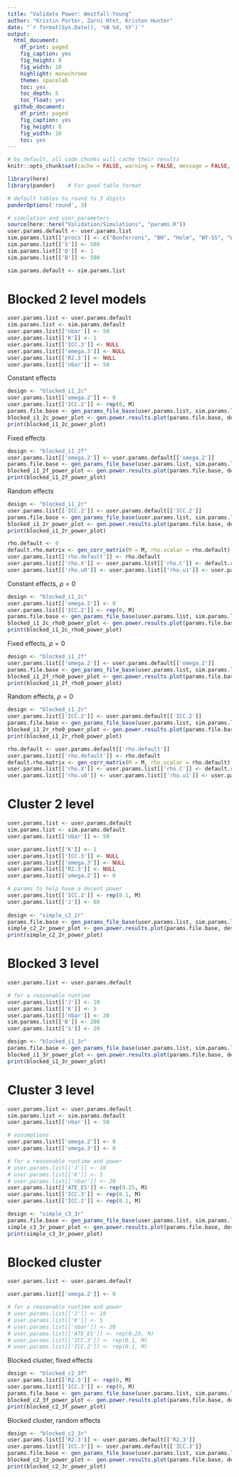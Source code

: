 ```yaml
---
title: "Validate Power: Westfall-Young"
author: "Kristin Porter, Zarni Htet, Kristen Hunter"
date: "`r format(Sys.Date(), '%B %d, %Y')`"
output:
  html_document:
    df_print: paged
    fig_caption: yes
    fig_height: 8
    fig_width: 10
    highlight: monochrome
    theme: spacelab
    toc: yes
    toc_depth: 5
    toc_float: yes
  github_document:
    df_print: paged
    fig_caption: yes
    fig_height: 8
    fig_width: 10
    toc: yes
---
```


```r
# by default, all code chunks will cache their results
knitr::opts_chunk$set(cache = FALSE, warning = FALSE, message = FALSE, echo = FALSE)
```

```r
library(here)
library(pander)    # For good table format

# default tables to round to 3 digits
panderOptions('round', 3)

# simulation and user parameters
source(here::here("Validation/Simulations", "params.R"))
user.params.default <- user.params.list
sim.params.list[['procs']] <- c("Bonferroni", "BH", "Holm", "WY-SS", "WY-SD")
sim.params.list[['S']] <- 500
sim.params.list[['Q']] <- 1
sim.params.list[['B']] <- 500

sim.params.default <- sim.params.list
```

# Blocked 2 level models

```r
user.params.list <- user.params.default
sim.params.list <- sim.params.default
user.params.list[['nbar']] <- 50
user.params.list[['K']] <- 1
user.params.list[['ICC.3']] <- NULL
user.params.list[['omega.3']] <- NULL
user.params.list[['R2.3']] <- NULL
user.params.list[['nbar']] <- 50
```

Constant effects

```r
design <- "blocked_i1_2c"
user.params.list[['omega.2']] <- 0
user.params.list[['ICC.2']] <- rep(0, M)
params.file.base <- gen_params_file_base(user.params.list, sim.params.list, design)
blocked_i1_2c_power_plot <- gen.power.results.plot(params.file.base, design)
print(blocked_i1_2c_power_plot)
```

Fixed effects

```r
design <- "blocked_i1_2f"
user.params.list[['omega.2']] <- user.params.default[['omega.2']]
params.file.base <- gen_params_file_base(user.params.list, sim.params.list, design)
blocked_i1_2f_power_plot <- gen.power.results.plot(params.file.base, design)
print(blocked_i1_2f_power_plot)
```

Random effects

```r
design <- "blocked_i1_2r"
user.params.list[['ICC.2']] <- user.params.default[['ICC.2']]
params.file.base <- gen_params_file_base(user.params.list, sim.params.list, design)
blocked_i1_2r_power_plot <- gen.power.results.plot(params.file.base, design)
print(blocked_i1_2r_power_plot)
```

```r
rho.default <- 0
default.rho.matrix <- gen_corr_matrix(M = M, rho.scalar = rho.default)
user.params.list[['rho.default']] <- rho.default
user.params.list[['rho.X']] <- user.params.list[['rho.C']] <- default.rho.matrix
user.params.list[['rho.u0']] <- user.params.list[['rho.u1']] <- user.params.list[['rho.r']] <- default.rho.matrix
```

Constant effects, $\rho = 0$

```r
design <- "blocked_i1_2c"
user.params.list[['omega.2']] <- 0
user.params.list[['ICC.2']] <- rep(0, M)
params.file.base <- gen_params_file_base(user.params.list, sim.params.list, design)
blocked_i1_2c_rho0_power_plot <- gen.power.results.plot(params.file.base, design)
print(blocked_i1_2c_rho0_power_plot)
```

Fixed effects, $\rho = 0$

```r
design <- "blocked_i1_2f"
user.params.list[['omega.2']] <- user.params.default[['omega.2']]
params.file.base <- gen_params_file_base(user.params.list, sim.params.list, design)
blocked_i1_2f_rho0_power_plot <- gen.power.results.plot(params.file.base, design)
print(blocked_i1_2f_rho0_power_plot)
```

Random effects, $\rho = 0$

```r
design <- "blocked_i1_2r"
user.params.list[['ICC.2']] <- user.params.default[['ICC.2']]
params.file.base <- gen_params_file_base(user.params.list, sim.params.list, design)
blocked_i1_2r_rho0_power_plot <- gen.power.results.plot(params.file.base, design)
print(blocked_i1_2r_rho0_power_plot)
```



```r
rho.default <- user.params.default[['rho.default']]
user.params.list[['rho.default']] <- rho.default
default.rho.matrix <- gen_corr_matrix(M = M, rho.scalar = rho.default)
user.params.list[['rho.X']] <- user.params.list[['rho.C']] <- default.rho.matrix
user.params.list[['rho.u0']] <- user.params.list[['rho.u1']] <- user.params.list[['rho.r']] <- default.rho.matrix
```

# Cluster 2 level

```r
user.params.list <- user.params.default
sim.params.list <- sim.params.default
user.params.list[['nbar']] <- 50

user.params.list[['K']] <- 1
user.params.list[['ICC.3']] <- NULL
user.params.list[['omega.3']] <- NULL
user.params.list[['R2.3']] <- NULL
user.params.list[['omega.2']] <- 0

# params to help have a decent power
user.params.list[['ICC.2']] <- rep(0.1, M)
user.params.list[['J']] <- 60
  
design <- "simple_c2_2r"
params.file.base <- gen_params_file_base(user.params.list, sim.params.list, design)
simple_c2_2r_power_plot <- gen.power.results.plot(params.file.base, design)
print(simple_c2_2r_power_plot)
```

# Blocked 3 level

```r
user.params.list <- user.params.default

# for a reasonable runtime
user.params.list[['J']] <- 10
user.params.list[['K']] <- 5
user.params.list[['nbar']] <- 20
sim.params.list[['B']] <- 200
user.params.list[['S']] <- 20

design <- "blocked_i1_3r"
params.file.base <- gen_params_file_base(user.params.list, sim.params.list, design)
blocked_i1_3r_power_plot <- gen.power.results.plot(params.file.base, design)
print(blocked_i1_3r_power_plot)
```

# Cluster 3 level

```r
user.params.list <- user.params.default
sim.params.list <- sim.params.default
user.params.list[['nbar']] <- 50

# assumptions
user.params.list[['omega.2']] <- 0
user.params.list[['omega.3']] <- 0

# for a reasonable runtime and power
# user.params.list[['J']] <- 10
# user.params.list[['K']] <- 5
# user.params.list[['nbar']] <- 20
user.params.list[['ATE_ES']] <- rep(0.25, M)
user.params.list[['ICC.3']] <- rep(0.1, M)
user.params.list[['ICC.2']] <- rep(0.1, M)

design <- "simple_c3_3r"
params.file.base <- gen_params_file_base(user.params.list, sim.params.list, design)
simple_c3_3r_power_plot <- gen.power.results.plot(params.file.base, design)
print(simple_c3_3r_power_plot)
```

# Blocked cluster

```r
user.params.list <- user.params.default

user.params.list[['omega.2']] <- 0

# for a reasonable runtime and power
# user.params.list[['J']] <- 10
# user.params.list[['K']] <- 5
# user.params.list[['nbar']] <- 20
# user.params.list[['ATE_ES']] <- rep(0.25, M)
# user.params.list[['ICC.3']] <- rep(0.1, M)
# user.params.list[['ICC.2']] <- rep(0.1, M)
```

Blocked cluster, fixed effects

```r
design <- "blocked_c2_3f"
user.params.list[['R2.3']] <- rep(0, M)
user.params.list[['ICC.3']] <- rep(0, M)
params.file.base <- gen_params_file_base(user.params.list, sim.params.list, design)
blocked_c2_3f_power_plot <- gen.power.results.plot(params.file.base, design)
print(blocked_c2_3f_power_plot)
```

Blocked cluster, random effects

```r
design <- "blocked_c2_3r"
user.params.list[['R2.3']] <- user.params.default[['R2.3']]
user.params.list[['ICC.3']] <- user.params.default[['ICC.3']]
params.file.base <- gen_params_file_base(user.params.list, sim.params.list, design)
blocked_c2_3r_power_plot <- gen.power.results.plot(params.file.base, design)
print(blocked_c2_3r_power_plot)
```

